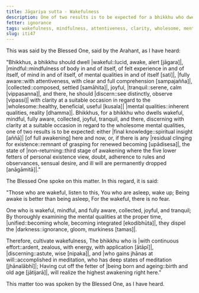 ```yaml
---
title: Jāgariya sutta - Wakefulness
description: One of two results is to be expected for a bhikkhu who dwells wakeful, mindful, fully aware, collected, joyful, tranquil, and discerning with clarity at a suitable occasion in regard to the wholesome mental qualities - 1) full awakening here and now, or 2) the state of non-returning.
fetter: ignorance
tags: wakefulness, mindfulness, attentiveness, clarity, wholesome, mental qualities, joy, collectedness, tranquility, discernment, wisdom, iti, iti28-49
slug: iti47
---
```


This was said by the Blessed One, said by the Arahant, as I have heard:

"Bhikkhus, a bhikkhu should dwell |wakeful::lucid, awake, alert [jāgara]|, |mindful::mindfulness of body in and of itself, of felt experience in and of itself, of mind in and of itself, of mental qualities in and of itself [sati]|, |fully aware::with attentiveness, with clear and full comprehension [sampajañña]|, |collected::composed, settled [samāhita]|, joyful, |tranquil::serene, calm [vippasanna]|, and there, he should |discern::see distinctly, observe [vipassi]| with clarity at a suitable occasion in regard to the |wholesome::healthy, beneficial, useful [kusala]| |mental qualities::inherent qualities, reality [dhamma]|. Bhikkhus, for a bhikkhu who dwells wakeful, mindful, fully aware, collected, joyful, tranquil, and there, discerning with clarity at a suitable occasion in regard to the wholesome mental qualities, one of two results is to be expected: either |final knowledge::spiritual insight [aññā]| [of full awakening] here and now, or, if there is any |residual clinging for existence::remnant of grasping for renewed becoming [upādisesa]|, the state of |non-returning::third stage of awakening where the five lower fetters of personal existence view, doubt, adherence to rules and observances, sensual desire, and ill will are permanently dropped [anāgāmitā]|."

The Blessed One spoke on this matter. In this regard, it is said:

"Those who are wakeful, listen to this,
You who are asleep, wake up;
Being awake is better than being asleep,
For the wakeful, there is no fear.

One who is wakeful, mindful, and fully aware,
collected, joyful, and tranquil;
By thoroughly examining the mental qualities at the proper time,
|unified::becoming whole, becoming integrated [ekodibhūta]|, they dispel the |darkness::ignorance, gloom, murkiness [tamas]|.

Therefore, cultivate wakefulness,
The bhikkhu who is |with continuous effort::ardent, zealous, with energy, with application [ātāpī]|, |discerning::astute, wise [nipaka]|, and |who gains jhānas at will::accomplished in meditation, who has deep states of meditation [jhānalābhī]|;
Having cut off the fetter of |being born and ageing::birth and old age [jātijarā]|,
will realize the highest awakening right here."

This matter too was spoken by the Blessed One, as I have heard.